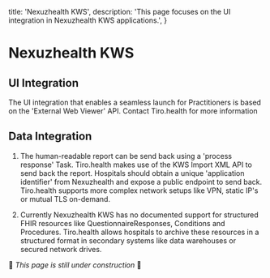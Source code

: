   title: 'Nexuzhealth KWS',
  description:
    'This page focuses on the UI integration in Nexuzhealth KWS applications.',
}

# Nexuzhealth KWS

## UI Integration

The UI integration that enables a seamless launch for Practitioners is based on the 'External Web Viewer' API. Contact Tiro.health for more information


## Data Integration

1. The human-readable report can be send back using a 'process response' Task. Tiro.health makes use of the KWS Import XML API to send back the report. Hospitals should obtain a unique 'application identifier' from Nexuzhealth and expose a public endpoint to send back. Tiro.health supports more complex network setups like VPN, static IP's or mutual TLS on-demand.

2. Currently Nexuzhealth KWS has no documented support for structured FHIR resources like QuestionnaireResponses, Conditions and Procedures. Tiro.health allows hospitals to archive these resources in a structured format in secondary systems like data warehouses or secured network drives.

🚧 *This page is still under construction* 🚧
